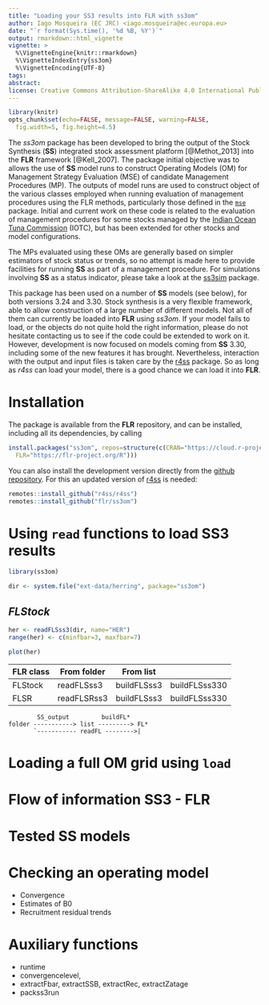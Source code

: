 ```yaml
---
title: "Loading your SS3 results into FLR with ss3om"
author: Iago Mosqueira (EC JRC) <iago.mosqueira@ec.europa.eu>
date: "`r format(Sys.time(), '%d %B, %Y')`"
output: rmarkdown::html_vignette
vignette: >
  %\VignetteEngine{knitr::rmarkdown}
  %\VignetteIndexEntry{ss3om}
  %\VignetteEncoding{UTF-8}
tags:
abstract:
license: Creative Commons Attribution-ShareAlike 4.0 International Public License
---
```


```r
library(knitr)
opts_chunk$set(echo=FALSE, message=FALSE, warning=FALSE,
  fig.width=5, fig.height=4.5)
```

The *ss3om* package has been developed to bring the output of the Stock Synthesis (**SS**) integrated stock assessment platform [@Methot_2013] into the **FLR** framework [@Kell_2007]. The package initial objective was to allows the use of **SS** model runs to construct Operating Models (OM) for Management Strategy Evaluation (MSE) of candidate Management Procedures (MP). The outputs of model runs are used to construct object of the various classes employed when running evaluation of management procedures using the FLR methods, particularly those defined in the [`mse`](https://flr-project.org/mse) package. Initial and current work on these code is related to the evaluation of management procedures for some stocks managed by the [Indian Ocean Tuna Commission](https://iotc.org/) (IOTC), but has been extended for other stocks and model configurations.

The MPs evaluated using these OMs are generally based on simpler estimators of stock status or trends, so no attempt is made here to provide facilities for running **SS** as part of a management procedure. For simulations involving **SS** as a status indicator, please take a look at the [ss3sim](https://github.com/ss3sim/ss3sim) package.

This package has been used on a number of **SS** models (see below), for both versions 3.24 and 3.30. Stock synthesis is a very flexible framework, able to allow construction of a large number of different models. Not all of them can currently be loaded into **FLR** using *ss3om*. If your model fails to load, or the objects do not quite hold the right information, please do not hesitate contacting us to see if the code could be extended to work on it. However, development is now focused on models coming from **SS** 3.30, including some of the new features it has brought. Nevertheless, interaction with the output and input files is taken care by the [r4ss](https://github.com/r4ss/r4ss) package. So as long as *r4ss* can load your model, there is a good chance we can load it into **FLR**.

# Installation


The package is available from the **FLR** repository, and can be installed, including all its dependencies, by calling

```r
install.packages("ss3om", repos=structure(c(CRAN="https://cloud.r-project.org/",
  FLR="https://flr-project.org/R")))
```

You can also install the development version directly from the [github repository](https://github.com/flr/ss3om). For this an updated version of [r4ss](https://github.com/r4ss/r4ss) is needed:

```r
remotes::install_github("r4ss/r4ss")
remotes::install_github("flr/ss3om")
```

# Using `read` functions to load SS3 results

```r
library(ss3om)
```

```r
dir <- system.file("ext-data/herring", package="ss3om")
```

## *FLStock*

```r
her <- readFLSss3(dir, name="HER")
range(her) <- c(minfbar=3, maxfbar=7)

plot(her)
```

| FLR class | From folder | From list   |               |
|-----------|-------------|-------------|---------------|
| FLStock   | readFLSss3  | buildFLSss3 | buildFLSss330 |
| FLSR      | readFLSRss3 | buildFLSss3 | buildFLSss330 |


```
        SS_output         buildFL*
folder -----------> list ---------> FL*
       `----------- readFL -------->|

```

# Loading a full OM grid using `load`

# Flow of information SS3 - FLR

# Tested SS models

# Checking an operating model

- Convergence
- Estimates of B0
- Recruitment residual trends

# Auxiliary functions

- runtime
- convergencelevel,
- extractFbar, extractSSB, extractRec, extractZatage
- packss3run

